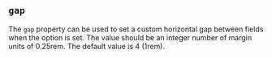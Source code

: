 
## `gap`

The `gap` property can be used to set a custom horizontal gap between fields
when the <FieldsGridLink/> option is set.  The value should be an integer
number of margin units of 0.25rem. The default value is 4 (1rem).

<Example
  Component={Gap}
  code={GapSrc}
  caption="gap"
/>
